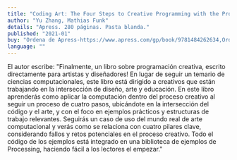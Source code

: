 ```yaml
---
title: "Coding Art: The Four Steps to Creative Programming with the Processing Language"
author: "Yu Zhang, Mathias Funk"
details: "Apress. 280 páginas. Pasta blanda."
published: "2021-01"
buy: "Ordena de Apress-https://www.apress.com/gp/book/9781484262634,Ordena de Amazon-https://www.amazon.com/gp/product/1484262638"
language: ""
---
```

El autor escribe: "Finalmente, un libro sobre programación creativa, escrito directamente para artistas y diseñadores! En lugar de seguir un temario de ciencias computacionales, este libro está dirigido a creativos que están trabajando en la intersección de diseño, arte y educación. En este libro aprenderás como aplicar la computación dentro del proceso creativo al seguir un proceso de cuatro pasos, ubicándote en la intersección del código y el arte, y con el foco en ejemplos prácticos y estructuras de trabajo relevantes. Seguirás un caso de uso del mundo real de arte computacional y verás como se relaciona con cuatro pilares clave, considerando fallos y retos potenciales en el proceso creativo. Todo el código de los ejemplos está integrado en una biblioteca de ejemplos de Processing, haciendo fácil a los lectores el empezar."

